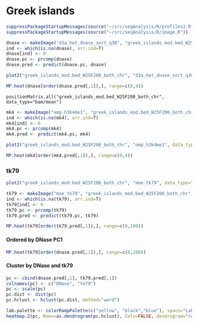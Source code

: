 Greek islands
========================================================

```r
suppressPackageStartupMessages(source("~/src/seqAnalysis/R/profiles2.R"))
suppressPackageStartupMessages(source("~/src/seqAnalysis/R/image.R"))
```

```r
dnase <- makeImage("d3a_het_dnase_sort_q30", "greek_islands_mod.bed_W25F200_both_chr", data_type="rpkm/mean", image=FALSE)
ind <- which(is.na(dnase), arr.ind=T)
dnase[ind] <- 0
dnase.pc <- prcomp(dnase)
dnase.pred <- predict(dnase.pc, dnase)
```

```r
plot2("greek_islands_mod.bed_W25F200_both_chr", "d3a_het_dnase_sort_q30", data_type="rpkm/mean", fname="manual", y.vals=c(0, 2.2))
```


```r
MP.heat(dnase[order(dnase.pred[,1]),], range=c(0,4))
```

```
positionMatrix.all("greek_islands_mod.bed_W25F200_both_chr", data_type="bam/mean")
```

```r
mk4 <- makeImage("omp_h3k4me1", "greek_islands_mod.bed_W25F200_both_chr", data_type="bam/mean", image=FALSE)
ind <- which(is.na(mk4), arr.ind=T)
mk4[ind] <- 0
mk4.pc <- prcomp(mk4)
mk4.pred <- predict(mk4.pc, mk4)
```

```r
plot2("greek_islands_mod.bed_W25F200_both_chr", "omp_h3k4me1", data_type="bam/mean", fname="manual", y.vals=c(0,6))
```

```r
MP.heat(mk4[order(mk4.pred[,1]),], range=c(0,4))
```

### tk79

```r
plot2("greek_islands_mod.bed_W25F200_both_chr", "moe_tk79", data_type="bam/mean", fname="manual")
```


```r
tk79 <- makeImage("moe_tk79", "greek_islands_mod.bed_W25F200_both_chr", data_type="bam/mean", image=F)
ind <- which(is.na(tk79), arr.ind=T)
tk79[ind] <- 0
tk79.pc <- prcomp(tk79)
tk79.pred <- predict(tk79.pc, tk79)

```

```r
MP.heat(tk79[order(tk79.pred[,1]),], range=c(0,100))
```


#### Ordered by DNase PC1
```r
MP.heat(tk79[order(dnase.pred[,1]),], range=c(0,100))
```

#### Cluster by DNase and tk79

```r
pc <- cbind(dnase.pred[,1], tk79.pred[,1])
colnames(pc) <- c("DNase", "tk79")
pc <- scale(pc)
pc.dist <- dist(pc)
pc.hclust <- hclust(pc.dist, method="ward")
```

```r
lab.palette <- colorRampPalette(c("yellow", "black","blue"), space="Lab")
heatmap.2(pc, Rowv=as.dendrogram(pc.hclust), Colv=FALSE, dendrogram="row", trace="none", cexCol=1, cexRow=1, col=lab.palette)
```



